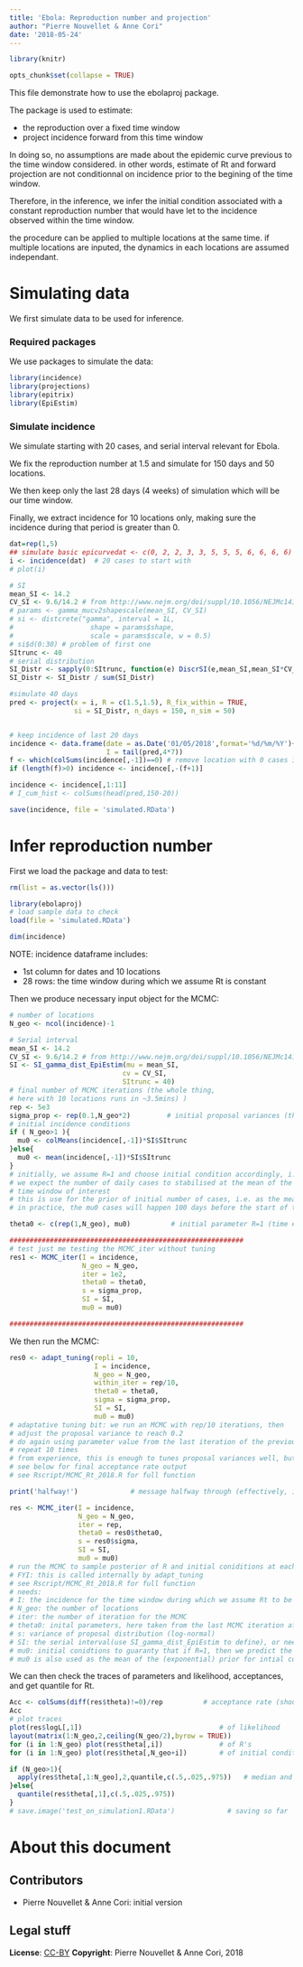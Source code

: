 ```yaml
---
title: 'Ebola: Reproduction number and projection'
author: "Pierre Nouvellet & Anne Cori"
date: '2018-05-24'
---
```

  
  ```r
library(knitr)

opts_chunk$set(collapse = TRUE)


```


This file demonstrate how to use the ebolaproj package.

The package is used to estimate:

- the reproduction over a fixed time window
- project incidence forward from this time window

In doing so, no assumptions are made about the epidemic curve previous to the time window considered. in other words, estimate of Rt and forward projection are not conditionnal on incidence prior to the begining of the time window.

Therefore, in the inference, we infer the initial condition associated with a constant reproduction number that would have let to the incidence observed within the time window.

the procedure can be applied to multiple locations at the same time. if multiple locations are inputed, the dynamics in each locations are assumed independant.


# Simulating data

We first simulate data to be used for inference.

### Required packages

We use packages to simulate the data:
```r
library(incidence)
library(projections)
library(epitrix)
library(EpiEstim)
```


### Simulate incidence


We simulate starting with 20 cases, and serial interval relevant for Ebola.

We fix the reproduction number at 1.5 and simulate for 150 days and 50 locations.

We then keep only the last 28 days (4 weeks) of simulation which will be our time window.

Finally, we extract incidence for 10 locations only, making sure the incidence during that period is greater than 0.

```r
dat=rep(1,5)
## simulate basic epicurvedat <- c(0, 2, 2, 3, 3, 5, 5, 5, 6, 6, 6, 6)
i <- incidence(dat)  # 20 cases to start with
# plot(i)

# SI
mean_SI <- 14.2
CV_SI <- 9.6/14.2 # from http://www.nejm.org/doi/suppl/10.1056/NEJMc1414992/suppl_file/nejmc1414992_
# params <- gamma_mucv2shapescale(mean_SI, CV_SI)
# si <- distcrete("gamma", interval = 1L,
#                   shape = params$shape,
#                   scale = params$scale, w = 0.5)
# si$d(0:30) # problem of first one
SItrunc <- 40
# serial distribution
SI_Distr <- sapply(0:SItrunc, function(e) DiscrSI(e,mean_SI,mean_SI*CV_SI) )
SI_Distr <- SI_Distr / sum(SI_Distr)

#simulate 40 days
pred <- project(x = i, R = c(1.5,1.5), R_fix_within = TRUE,
                si = SI_Distr, n_days = 150, n_sim = 50)


# keep incidence of last 20 days
incidence <- data.frame(date = as.Date('01/05/2018',format='%d/%m/%Y')+seq(0,4*7-1),
                        I = tail(pred,4*7))
f <- which(colSums(incidence[,-1])==0) # remove location with 0 cases in last 20 days
if (length(f)>0) incidence <- incidence[,-(f+1)]

incidence <- incidence[,1:11]
# I_cum_hist <- colSums(head(pred,150-20))

save(incidence, file = 'simulated.RData')
```


# Infer reproduction number

First we load the package and data to test:
```r
rm(list = as.vector(ls()))

library(ebolaproj)
# load sample data to check
load(file = 'simulated.RData')

dim(incidence)
```

NOTE: incidence dataframe includes:

- 1st column for dates and 10 locations
- 28 rows: the time window during which we assume Rt is constant



Then we produce necessary input object for the MCMC:
```r
# number of locations
N_geo <- ncol(incidence)-1                                  

# Serial interval 
mean_SI <- 14.2
CV_SI <- 9.6/14.2 # from http://www.nejm.org/doi/suppl/10.1056/NEJMc1414992/suppl_file/nejmc1414992_
SI <- SI_gamma_dist_EpiEstim(mu = mean_SI,
                            cv = CV_SI, 
                            SItrunc = 40)
# final number of MCMC iterations (the whole thing, 
# here with 10 locations runs in ~3.5mins) )
rep <- 5e3                             
sigma_prop <- rep(0.1,N_geo*2)         # initial proposal variances (they are now tuned!)
# initial incidence conditions 
if ( N_geo>1 ){
  mu0 <- colMeans(incidence[,-1])*SI$SItrunc  
}else{
  mu0 <- mean(incidence[,-1])*SI$SItrunc  
}
# initially, we assume R=1 and choose initial condition accordingly, i.e. with mu0 case and R=1 
# we expect the number of daily cases to stabilised at the mean of the observed incidence in the 
# time window of interest
# this is use for the prior of initial number of cases, i.e. as the mean of an exponential distribution
# in practice, the mu0 cases will happen 100 days before the start of the time windows

theta0 <- c(rep(1,N_geo), mu0)          # initial parameter R=1 (time # of locations, and initial number of cases in the past)  

```

```r
##########################################################
# test just me testing the MCMC_iter without tuning
res1 <- MCMC_iter(I = incidence,
                  N_geo = N_geo,
                  iter = 1e2,
                  theta0 = theta0,
                  s = sigma_prop,
                  SI = SI,
                  mu0 = mu0)

##########################################################
```

We then run the MCMC:

```r
res0 <- adapt_tuning(repli = 10,
                     I = incidence,
                     N_geo = N_geo,
                     within_iter = rep/10,
                     theta0 = theta0,
                     sigma = sigma_prop,
                     SI = SI,
                     mu0 = mu0)
# adaptative tuning bit: we run an MCMC with rep/10 iterations, then
# adjust the proposal variance to reach 0.2
# do again using parameter value from the last iteration of the previous MCMC
# repeat 10 times
# from experience, this is enough to tunes proposal variances well, but worth checking
# see below for final acceptance rate output 
# see Rscript/MCMC_Rt_2018.R for full function

print('halfway!')             # message halfway through (effectively, including tuning, we do 2xrep iterations)

res <- MCMC_iter(I = incidence,
                 N_geo = N_geo,
                 iter = rep,
                 theta0 = res0$theta0,
                 s = res0$sigma,
                 SI = SI,
                 mu0 = mu0)
# run the MCMC to sample posterior of R and initial coniditions at each location
# FYI: this is called internally by adapt_tuning
# see Rscript/MCMC_Rt_2018.R for full function
# needs:
# I: the incidence for the time window during which we assume Rt to be constant. 
# N_geo: the number of locations
# iter: the number of iteration for the MCMC
# theta0: inital parameters, here taken from the last MCMC iteration after tuning (save some burn-in)
# s: variance of proposal distribution (log-normal)
# SI: the serial interval(use SI_gamma_dist_EpiEstim to define), or need to be a list with vector dist for the daily distribution and SItrunc: an integer for the threshold of serial interval, if SItrunc=40, then dist is 41 element long to include day 0
# mu0: initial conidtions to guaranty that if R=1, then we predict the number of cases in the future will stablise at the mean number of cases observed in the time window
# mu0 is also used as the mean of the (exponential) prior for intial conditions estimated

```

We can then check the traces of parameters and likelihood, acceptances, and get quantile for Rt.

```r

Acc <- colSums(diff(res$theta)!=0)/rep          # acceptance rate (should be close to .2)
Acc
# plot traces
plot(res$logL[,1])                                  # of likelihood
layout(matrix(1:N_geo,2,ceiling(N_geo/2),byrow = TRUE))
for (i in 1:N_geo) plot(res$theta[,i])              # of R's
for (i in 1:N_geo) plot(res$theta[,N_geo+i])        # of initial conditions

if (N_geo>1){
  apply(res$theta[,1:N_geo],2,quantile,c(.5,.025,.975))   # median and 95%CrI of Rs by locations
}else{
  quantile(res$theta[,1],c(.5,.025,.975))
}
# save.image('test_on_simulation1.RData')             # saving so far

```


# About this document

## Contributors

- Pierre Nouvellet & Anne Cori: initial version


## Legal stuff

**License**: [CC-BY](https://creativecommons.org/licenses/by/3.0/)
**Copyright**: Pierre Nouvellet & Anne Cori, 2018


